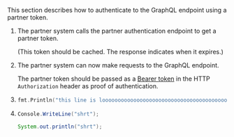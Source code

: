 This section describes how to authenticate to the GraphQL endpoint using a partner token.

1. The partner system calls the partner authentication endpoint to get a partner token.

   (This token should be cached. The response indicates when it expires.)

2. The partner system can now make requests to the GraphQL endpoint.

   The partner token should be passed as a [Bearer token] in the HTTP `Authorization` header as proof of authentication.

3. ```go
   fmt.Println("this line is loooooooooooooooooooooooooooooooooooooooooooooooooooooooooooooooooooooooooooooooooong")
   ```

4. ```c#
   Console.WriteLine("shrt");
   ```

   ```java
   System.out.println("shrt");
   ```

[bearer token]: https://tools.ietf.org/html/rfc6750#section-2.1
